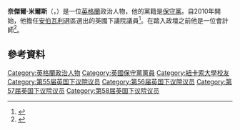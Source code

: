 '''奈傑爾·米爾斯'''（{{lang-en|Nigel Mills}}，{{bd|1974年}}）是一位[[英格蘭|英格蘭]]政治人物，他的黨籍是[[保守黨_(英國)|保守黨]]。自2010年開始，他擔任[[安伯瓦利_(英國國會選區)|安伯瓦利]]選區選出的英國下議院議員<ref>{{cite news|url=http://news.bbc.co.uk/1/hi/uk_politics/election_2010/england/8667599.stm|title= Recount gives Tories Amber Valley|publisher=BBC News|accessdate=9 December 2014}}</ref>。在踏入政壇之前他是一位會計師<ref name="amber">{{cite web|title=Ambervalley Conservatives|url=http://www.ambervalleyconservatives.com/about-nigel.php|publisher=Ambervalleyconservatives.com|accessdate=9 December 2014|deadurl=yes|archiveurl=https://web.archive.org/web/20110707130058/http://www.ambervalleyconservatives.com/about-nigel.php|archivedate=2011年7月7日}}</ref>。
==參考資料==
{{Reflist}}

{{DEFAULTSORT: Mills, Nigel}}
[[Category:英格蘭政治人物|Category:英格蘭政治人物]]
[[Category:英國保守黨黨員|Category:英國保守黨黨員]]
[[Category:紐卡索大學校友|Category:紐卡索大學校友]]
[[Category:第55届英国下议院议员|Category:第55届英国下议院议员]]
[[Category:第56届英国下议院议员|Category:第56届英国下议院议员]]
[[Category:第57届英国下议院议员|Category:第57届英国下议院议员]]
[[Category:第58届英国下议院议员|Category:第58届英国下议院议员]]
